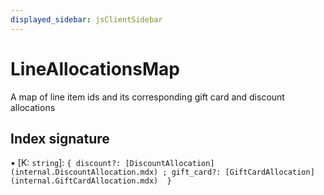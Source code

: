 ```yaml
---
displayed_sidebar: jsClientSidebar
---
```



# LineAllocationsMap

A map of line item ids and its corresponding gift card and discount
allocations

## Index signature

▪ [K: `string`]: ``{ discount?: [DiscountAllocation](internal.DiscountAllocation.mdx) ; gift_card?: [GiftCardAllocation](internal.GiftCardAllocation.mdx)  }``

